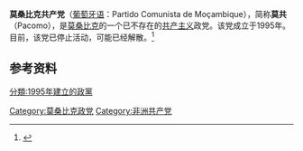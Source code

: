 {{共产党}}
'''莫桑比克共产党'''（[[葡萄牙语|葡萄牙语]]：Partido Comunista de Moçambique），简称'''莫共'''（Pacomo），是[[莫桑比克|莫桑比克]]的一个已不存在的[[共产主义|共产主义]]政党。该党成立于1995年。目前，该党已停止活动，可能已经解散。<ref>{{cite web|title=Mozambique: Parties inactive in 2009 or before|url=http://www.content.eisa.org.za/old-page/mozambique-parties-inactive-2009-or|website=Electoral Institute for Sustainable Democracy in Africa|accessdate=15 September 2014|deadurl=yes|archiveurl=https://web.archive.org/web/20140916034159/http://www.content.eisa.org.za/old-page/mozambique-parties-inactive-2009-or|archivedate=2014-09-16}}</ref>

==参考资料==
{{reflist}}

[[Category:莫桑比克政党|Category:莫桑比克政党]]
[[Category:非洲共产党|Category:非洲共产党]]
[[分類:1995年建立的政黨|分類:1995年建立的政黨]]
